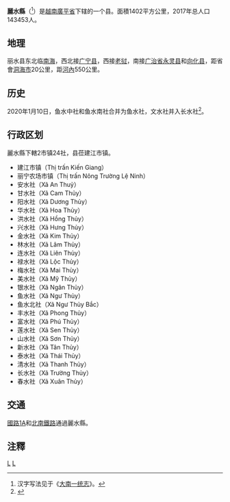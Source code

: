{{about|[[越南|越南]][[廣平省|廣平省]]的麗水縣|[[中华人民共和国|中国]][[浙江省|浙江省]]曾名为麗水的县|莲都区}}
{{Infobox Settlement
|name                   = 丽水县
|settlement_type        = 县
|official_name          = 
|other_name             = 
|native_name            = {{lang|vi|Huyện Lệ Thủy}}
|nickname               = 
|motto                  = 
|image_skyline          = KienGiangTown.jpg
|imagesize              = 
|image_caption          = 
|image_flag             = 
|flag_size              = 
|image_seal             = 
|seal_size              = 
|image_shield           = 
|shield_size            = 
|image_blank_emblem     = 
|blank_emblem_size      = 
|image_map              = {{Infobox mapframe|frame-width=250|zoom=10}}
|mapsize                = 
|map_caption            = 
|image_map1             = 
|mapsize1               = 
|map_caption1           = 
|pushpin_map            = Vietnam
|pushpin_label_position = bottom
|pushpin_map_caption    = 
|pushpin_map1           = 
|pushpin_label_position1= 
|pushpin_map_caption1   = 
|subdivision_type       = 国家
|subdivision_name       = {{flag|Vietnam}}
|subdivision_type1      = [[越南行政区划|省]]
|subdivision_name1      = [[广平省|广平省]]
|subdivision_type2      = 行政区划
|subdivision_name2      = 2市镇24社
|subdivision_type3      = 
|subdivision_name3      = 
|seat_type              = 县莅
|seat                   = {{link-vi|建江市镇|Kiến Giang}}
|government_type        = 
|leader_title           = 
|leader_name            = 
|leader_title1          = 
|leader_name1           = 
|established_title      = 
|established_date       = 
|area_magnitude         = 
|unit_pref              = 
|area_footnotes         = 
|area_total_km2         = 1402
|area_land_km2          = 
|area_water_km2         = 
|area_water_percent     = 
|area_urban_km2         = 
|area_metro_km2         = 
|population_as_of       = 2017年
|population_footnotes   = 
|population_note        = 
|population_total       = 143453
|population_density_km2 = auto
|population_metro             = 
|population_density_metro_km2 = 
|population_urban             = 
|population_density_urban_km2 = 
|timezone               = [[越南标准时间|越南标准时间]]
|utc_offset             = +7
|elevation_footnotes    = 
|elevation_m            = 
|coor_type              = 
|coordinates            = 
|postal_code_type       = 
|postal_code            = 
|area_code              = 
|website                = [https://lethuy.quangbinh.gov.vn 丽水县电子信息门户网站]
|footnotes              = 
}}
'''麗水縣'''（{{vie|v='''Huyện Lệ Thủy'''|hn=縣麗水}}<ref>汉字写法见于《[[大南一统志|大南一统志]]》。</ref>）是[[越南|越南]][[廣平省|廣平省]]下辖的一个县。面積1402平方公里，2017年总人口143453人。

==地理==
丽水县东北临[[南海|南海]]，西北接[[广宁县_(越南)|广宁县]]，西接[[老挝|老挝]]，南接[[广治省|广治省]][[永灵县|永灵县]]和[[向化县|向化县]]，距省會[[洞海市|洞海市]]20公里，距[[河內|河內]]550公里。

==历史==
2020年1月10日，鱼水中社和鱼水南社合并为鱼水社，文水社并入长水社<ref>{{Cite web |url=http://vanban.chinhphu.vn/portal/page/portal/chinhphu/hethongvanban?mode=detail&document_id=199013 |title=Nghị quyết số 862/NQ-UBTVQH14 của ỦY BAN THƯỜNG VỤ QUỐC HỘI : Về việc sắp xếp các đơn vị hành chính cấp xã thuộc tỉnh Quảng Bình |accessdate=2020-02-05 |archive-date=2020-04-01 |archive-url=https://web.archive.org/web/20200401172738/http://vanban.chinhphu.vn/portal/page/portal/chinhphu/hethongvanban?mode=detail&document_id=199013 |dead-url=no }}</ref>。

==行政区划==
麗水縣下轄2市镇24社，县莅建江市镇。
*建江市镇（Thị trấn Kiến Giang）
*丽宁农场市镇（Thị trấn Nông Trường Lệ Ninh）
*安水社（Xã An Thuỷ）
*甘水社（Xã Cam Thủy）
*阳水社（Xã Dương Thủy）
*华水社（Xã Hoa Thủy）
*洪水社（Xã Hồng Thủy）
*兴水社（Xã Hưng Thủy）
*金水社（Xã Kim Thủy）
*林水社（Xã Lâm Thủy）
*连水社（Xã Liên Thủy）
*禄水社（Xã Lộc Thủy）
*梅水社（Xã Mai Thủy）
*美水社（Xã Mỹ Thủy）
*银水社（Xã Ngân Thủy）
*鱼水社（Xã Ngư Thủy）
*鱼水北社（Xã Ngư Thủy Bắc）
*丰水社（Xã Phong Thủy）
*富水社（Xã Phú Thủy）
*莲水社（Xã Sen Thủy）
*山水社（Xã Sơn Thủy）
*新水社（Xã Tân Thủy）
*泰水社（Xã Thái Thủy）
*清水社（Xã Thanh Thủy）
*长水社（Xã Trường Thủy）
*春水社（Xã Xuân Thủy）

==交通==
[[國路1A_(越南)|國路1A]]和[[南北鐵路_(越南)|北南鐵路]]通過麗水縣。

==注釋==
{{reflist}}

{{广平省行政区划}}
{{越南北中部之县市镇区域划分}}

[[Category:廣平省|L]]
[[Category:越南县份|L]]